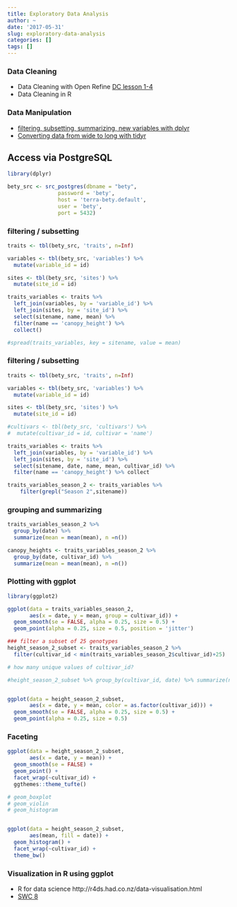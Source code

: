 ```yaml
---
title: Exploratory Data Analysis
author: ~
date: '2017-05-31'
slug: exploratory-data-analysis
categories: []
tags: []
---
```




### Data Cleaning
   * Data Cleaning with Open Refine [DC lesson 1-4](http://www.datacarpentry.org/OpenRefine-ecology-lesson/)
   * Data Cleaning in R

### Data Manipulation

   * [filtering, subsetting, summarizing, new variables with dplyr](http://swcarpentry.github.io/r-novice-gapminder/13-dplyr/)
   * [Converting data from wide to long with tidyr](http://swcarpentry.github.io/r-novice-gapminder/14-tidyr/)

## Access via PostgreSQL

```r
library(dplyr)

bety_src <- src_postgres(dbname = "bety", 
                password = 'bety', 
                host = 'terra-bety.default', 
                user = 'bety', 
                port = 5432)

```


### filtering / subsetting

```r

traits <- tbl(bety_src, 'traits', n=Inf)

variables <- tbl(bety_src, 'variables') %>%
  mutate(variable_id = id)

sites <- tbl(bety_src, 'sites') %>%
  mutate(site_id = id)

traits_variables <- traits %>% 
  left_join(variables, by = 'variable_id') %>% 
  left_join(sites, by = 'site_id') %>% 
  select(sitename, name, mean) %>% 
  filter(name == 'canopy_height') %>% 
  collect()

#spread(traits_variables, key = sitename, value = mean)
```

### filtering / subsetting

```r

traits <- tbl(bety_src, 'traits', n=Inf)

variables <- tbl(bety_src, 'variables') %>%
  mutate(variable_id = id)

sites <- tbl(bety_src, 'sites') %>%
  mutate(site_id = id)

#cultivars <- tbl(bety_src, 'cultivars') %>%
#  mutate(cultivar_id = id, cultivar = 'name')

traits_variables <- traits %>% 
  left_join(variables, by = 'variable_id') %>%
  left_join(sites, by = 'site_id') %>% 
  select(sitename, date, name, mean, cultivar_id) %>% 
  filter(name == 'canopy_height') %>% collect

traits_variables_season_2 <- traits_variables %>%
    filter(grepl("Season 2",sitename))

```

### grouping and summarizing

```r
traits_variables_season_2 %>% 
  group_by(date) %>% 
  summarize(mean = mean(mean), n =n())

canopy_heights <- traits_variables_season_2 %>% 
  group_by(date, cultivar_id) %>% 
  summarize(mean = mean(mean), n =n())


```


### Plotting with ggplot

```r
library(ggplot2)

ggplot(data = traits_variables_season_2,
       aes(x = date, y = mean, group = cultivar_id)) +
  geom_smooth(se = FALSE, alpha = 0.25, size = 0.5) +
  geom_point(alpha = 0.25, size = 0.5, position = 'jitter')


```


```r

### filter a subset of 25 genotypes
height_season_2_subset <- traits_variables_season_2 %>% 
  filter(cultivar_id < min(traits_variables_season_2$cultivar_id)+25)

# how many unique values of cultivar_id?

#height_season_2_subset %>% group_by(cultivar_id, date) %>% summarize(n())


ggplot(data = height_season_2_subset,
       aes(x = date, y = mean, color = as.factor(cultivar_id))) +
  geom_smooth(se = FALSE, alpha = 0.25, size = 0.5) +
  geom_point(alpha = 0.25, size = 0.5)

```

### Faceting

```r
ggplot(data = height_season_2_subset,
       aes(x = date, y = mean)) +
  geom_smooth(se = FALSE) +
  geom_point() +
  facet_wrap(~cultivar_id) +
  ggthemes::theme_tufte()

# geom_boxplot
# geom_violin
# geom_histogram


ggplot(data = height_season_2_subset,
       aes(mean, fill = date)) +
  geom_histogram() +
  facet_wrap(~cultivar_id) +
  theme_bw()
```


### Visualization in R using ggplot

* R for data science http://r4ds.had.co.nz/data-visualisation.html
* [SWC 8](http://swcarpentry.github.io/r-novice-gapminder/08-plot-ggplot2/)

```r

```